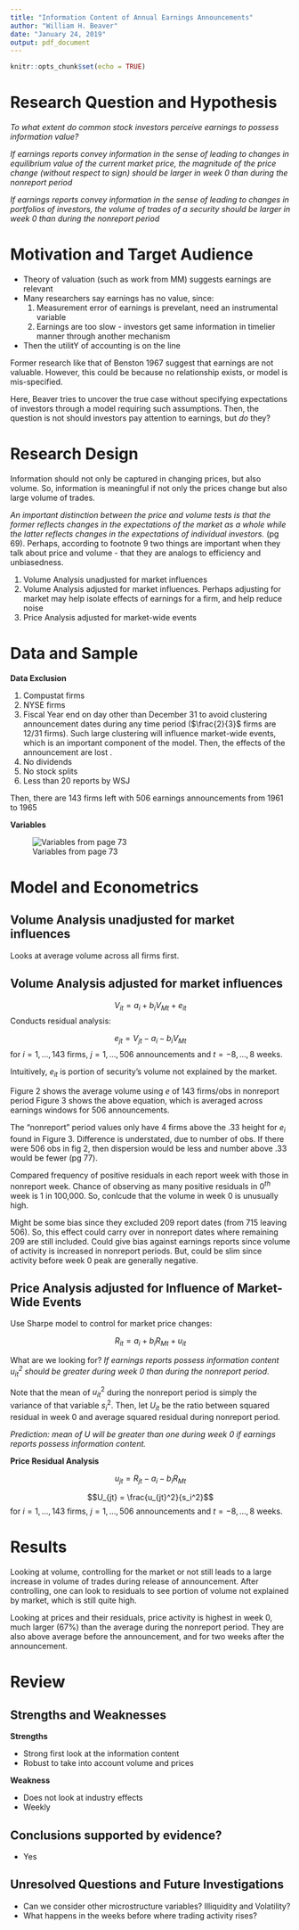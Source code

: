 ```yaml
---
title: "Information Content of Annual Earnings Announcements"
author: "William H. Beaver"
date: "January 24, 2019"
output: pdf_document
---
```


```r
knitr::opts_chunk$set(echo = TRUE)
```

# Research Question and Hypothesis

_To what extent do common stock investors perceive earnings to possess information value?_

_If earnings reports convey information in the sense of leading to changes in equilibrium value of the current market price, the magnitude of the price change (without respect to sign) should be larger in week $0$ than during the nonreport period_

_If earnings reports convey information in the sense of leading to changes in portfolios of investors, the volume of trades of a security should be larger in week $0$ than during the nonreport period_

# Motivation and Target Audience

+ Theory of valuation (such as work from MM) suggests earnings are relevant
+ Many researchers say earnings has no value, since:
    (1) Measurement error of earnings is prevelant, need an instrumental variable
    (2) Earnings are too slow - investors get same information in timelier manner through another mechanism
+ Then the utilitY of accounting is on the line

Former research like that of Benston 1967 suggest that earnings are not valuable. However, this could be because no relationship exists, or model is mis-specified. 

Here, Beaver tries to uncover the true case without specifying expectations of investors through a model requiring such assumptions. Then, the question is not should investors pay attention to earnings, but _do_ they?

# Research Design 

Information should not only be captured in changing prices, but also volume. So, information is meaningful if not only the prices change but also large volume of trades. 

_An important distinction between the price and volume tests is that the former reflects changes in the expectations of the market as a whole while the latter reflects changes in the expectations of individual investors._ (pg 69). Perhaps, according to footnote 9 two things are important when they talk about price and volume - that they are analogs to efficiency and unbiasedness. 

 (1) Volume Analysis unadjusted for market influences
 (2) Volume Analysis adjusted for market influences. Perhaps adjusting for market may help isolate effects of earnings for a firm, and help reduce noise
 (3) Price Analysis adjusted for market-wide events

# Data and Sample

__Data Exclusion__

 (1) Compustat firms
 (2) NYSE firms
 (3) Fiscal Year end on day other than December 31 to avoid clustering announcement dates during any time period ($\frac{2}{3}$ firms are 12/31 firms). Such large clustering will influence market-wide events, which is an important component of the model. Then, the effects of the announcement are lost .
 (4) No dividends
 (5) No stock splits
 (6) Less than 20 reports by WSJ
 
 Then, there are 143 firms left with 506 earnings announcements from 1961 to 1965

__Variables__

![Variables from page 73](682_markdown_pics/beaver68_1.PNG)



# Model and Econometrics


## Volume Analysis unadjusted for market influences
Looks at average volume across all firms first. 

## Volume Analysis adjusted for market influences

$$V_{it} = a_i + b_iV_{Mt} + e_{it}$$
Conducts residual analysis:

$$e_{jt} = V_{jt} - a_i - b_iV_{Mt}$$
for $i = 1,...,143$ firms, $j = 1, ..., 506$ announcements and $t = -8, ..., 8$ weeks.

Intuitively, $e_{it}$ is portion of security's volume not explained by the market. 

Figure 2 shows the average volume using $e$ of 143 firms/obs in nonreport period
Figure 3 shows the above equation, which is averaged across earnings windows for 506 announcements. 

The "nonreport" period values only have 4 firms above the .33 height for $e_i$ found in Figure 3. Difference is understated, due to number of obs. If there were 506 obs in fig 2, then dispersion would be less and number above .33 would be fewer (pg 77). 

Compared frequency of positive residuals in each report week with those in nonreport week. Chance of observing as many positive residuals in $0^{th}$ week is 1 in 100,000. So, conlcude that the volume in week 0 is unusually high. 

Might be some bias since they excluded 209 report dates (from 715 leaving 506). So, this effect could carry over in nonreport dates where remaining 209 are still included. Could give bias against earnings reports since volume of activity is increased in nonreport periods. But, could be slim since activity before week 0 peak are generally negative. 

## Price Analysis adjusted for Influence of Market-Wide Events

Use Sharpe model to control for market price changes:

$$R_{it} = a_i + b_iR_{Mt} + u_{it}$$

What are we looking for? _If earnings reports possess information content $u_{it}^2$ should be greater during week 0 than during the nonreport period_.

Note that the mean of $u_{it}^2$ during the nonreport period is simply the variance of that variable $s_i^2$. Then, let $U_{it}$ be the ratio between squared residual in week $0$ and average squared residual during nonreport period. 

_Prediction: mean of U will be greater than one during week 0 if earnings reports possess information content._

__Price Residual Analysis__

$$u_{jt} = R_{jt} - a_i - b_iR_{Mt}$$


$$U_{jt} = \frac{u_{jt}^2}{s_i^2}$$
for $i = 1,...,143$ firms, $j = 1, ..., 506$ announcements and $t = -8, ..., 8$ weeks.



# Results

Looking at volume, controlling for the market or not still leads to a large increase in volume of trades during release of announcement. After controlling, one can look to residuals to see portion of volume not explained by market, which is still quite high. 

Looking at prices and their residuals, price activity is highest in week $0$, much larger (67%) than the average during the nonreport period. They are also above average before the announcement, and for two weeks after the announcement. 




# Review

## Strengths and Weaknesses

__Strengths__

+ Strong first look at the information content
+ Robust to take into account volume and prices

__Weakness__

+ Does not look at industry effects
+ Weekly


## Conclusions supported by evidence?

+ Yes

## Unresolved Questions and Future Investigations

+ Can we consider other microstructure variables? Illiquidity and Volatility?
+ What happens in the weeks before where trading activity rises?